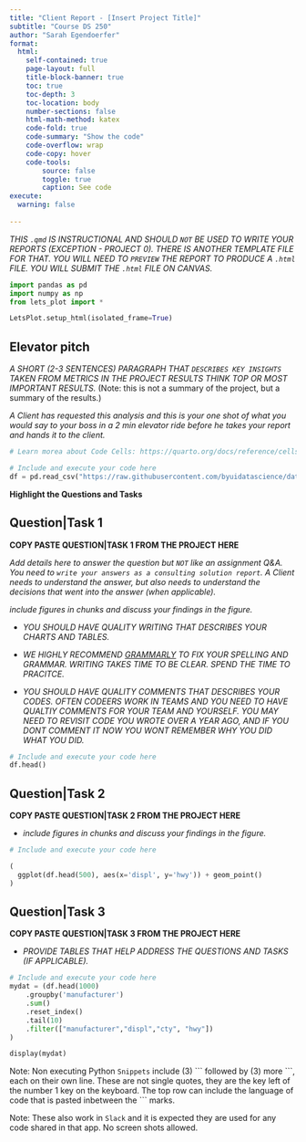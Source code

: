 ```yaml
---
title: "Client Report - [Insert Project Title]"
subtitle: "Course DS 250"
author: "Sarah Egendoerfer"
format:
  html:
    self-contained: true
    page-layout: full
    title-block-banner: true
    toc: true
    toc-depth: 3
    toc-location: body
    number-sections: false
    html-math-method: katex
    code-fold: true
    code-summary: "Show the code"
    code-overflow: wrap
    code-copy: hover
    code-tools:
        source: false
        toggle: true
        caption: See code
execute: 
  warning: false
    
---
```


_THIS `.qmd` IS INSTRUCTIONAL AND SHOULD `NOT` BE USED TO WRITE YOUR REPORTS (EXCEPTION - PROJECT 0). THERE IS ANOTHER TEMPLATE FILE FOR THAT. YOU WILL NEED TO `PREVIEW` THE REPORT TO PRODUCE A `.html` FILE. YOU WILL SUBMIT THE `.html` FILE ON CANVAS._

```python
import pandas as pd
import numpy as np
from lets_plot import *

LetsPlot.setup_html(isolated_frame=True)
```


## Elevator pitch
_A SHORT (2-3 SENTENCES) PARAGRAPH THAT `DESCRIBES KEY INSIGHTS` TAKEN FROM METRICS IN THE PROJECT RESULTS THINK TOP OR MOST IMPORTANT RESULTS._ (Note: this is not a summary of the project, but a summary of the results.)

_A Client has requested this analysis and this is your one shot of what you would say to your boss in a 2 min elevator ride before he takes your report and hands it to the client._

```python
# Learn morea about Code Cells: https://quarto.org/docs/reference/cells/cells-jupyter.html

# Include and execute your code here
df = pd.read_csv("https://raw.githubusercontent.com/byuidatascience/data4python4ds/master/data-raw/mpg/mpg.csv")
```

__Highlight the Questions and Tasks__

## Question|Task 1

__COPY PASTE QUESTION|TASK 1 FROM THE PROJECT HERE__

_Add details here to answer the question but `NOT` like an assignment Q&A. You need to `write your answers as a consulting solution report`. A Client needs to understand the answer, but also needs to understand the decisions that went into the answer (when applicable)._

_include figures in chunks and discuss your findings in the figure._

- _YOU SHOULD HAVE QUALITY WRITING THAT DESCRIBES YOUR CHARTS AND TABLES._

- _WE HIGHLY RECOMMEND [GRAMMARLY](https://grammarly.com/) TO FIX YOUR SPELLING AND GRAMMAR. WRITING TAKES TIME TO BE CLEAR. SPEND THE TIME TO PRACITCE._ 

- _YOU SHOULD HAVE QUALITY COMMENTS THAT DESCRIBES YOUR CODES. OFTEN CODEERS WORK IN TEAMS AND YOU NEED TO HAVE QUALTIY COMMENTS FOR YOUR TEAM AND YOURSELF. YOU MAY NEED TO REVISIT CODE YOU WROTE OVER A YEAR AGO, AND IF YOU DONT COMMENT IT NOW YOU WONT REMEMBER WHY YOU DID WHAT YOU DID._

```python
# Include and execute your code here
df.head()

```

## Question|Task 2

__COPY PASTE QUESTION|TASK 2 FROM THE PROJECT HERE__

- _include figures in chunks and discuss your findings in the figure._

```python
# Include and execute your code here

(
  ggplot(df.head(500), aes(x='displ', y='hwy')) + geom_point()
)
```

## Question|Task 3

__COPY PASTE QUESTION|TASK 3 FROM THE PROJECT HERE__

- _PROVIDE TABLES THAT HELP ADDRESS THE QUESTIONS AND TASKS (IF APPLICABLE)._

```python
# Include and execute your code here
mydat = (df.head(1000)
    .groupby('manufacturer')
    .sum()
    .reset_index()
    .tail(10)
    .filter(["manufacturer","displ","cty", "hwy"])
)

display(mydat)

```


Note: Non executing Python `Snippets` include (3) \`\`\` followed by (3) more \`\`\`, each on their own line. These are not single quotes, they are the key left of the number 1 key on the keyboard. The top row can include the language of code that is pasted inbetween the \`\`\`  marks. 

Note: These also work in `Slack` and it is expected they are used for any code shared in that app. No screen shots allowed.
